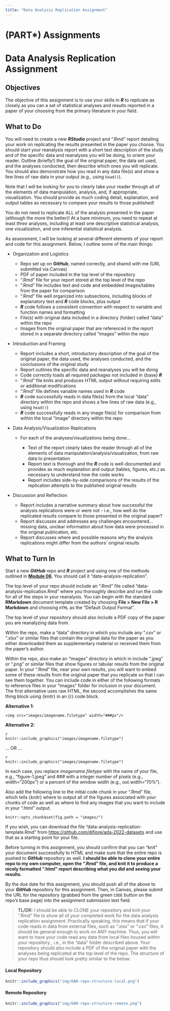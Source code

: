 ```yaml
---
title: "Data Analysis Replication Assignment"
---
```


# (PART\*) Assignments {.unnumbered}

# Data Analysis Replication Assignment {.unnumbered}

## Objectives {.unnumbered}

The objective of this assignment is to use your skills in ***R*** to replicate as closely as you can a set of statistical analyses and results reported in a paper of your choosing from the primary literature in your field.

## What to Do {.unnumbered}

You will need to create a new ***RStudio*** project and ".Rmd" report detailing your work on replicating the results presented in the paper you choose. You should start your reanalysis report with a short text description of the study and of the specific data and reanalyses you will be doing, to orient your reader. Outline (briefly!) the goal of the original paper, the data set used, and the analyses conducted, then describe which ones you will replicate. You should also demonstrate how you read in any data file(s) and show a few lines of raw data in your output (e.g., using `head()`).

Note that I will be looking for you to clearly take your reader through all of the elements of data manipulation, analysis, and, if appropriate, visualization. You should provide as much coding detail, explanation, and output tables as necessary to compare your results to those published!

You do not need to replicate ALL of the analysis presented in the paper (although the more the better)! At a bare minimum, you need to repeat at least *three* analyses, including at least one descriptive statistical analysis, one visualization, and one inferential statistical analysis.

As assessment, I will be looking at several different elements of your report and code for this assignment. Below, I outline some of the main things:

-   Organization and Logistics

    -   Repo set up on **GitHub**, named correctly, and shared with me (URL submitted via Canvas)
    -   PDF of paper included in the top level of the repository
    -   ".Rmd" file for your report stored at the top level of the repo
    -   ".Rmd" file includes text and code and embedded images/tables from the paper for comparison
    -   ".Rmd" file well organized into subsections, including blocks of explanatory text and ***R*** code blocks, plus output
    -   ***R*** code follows a consistent convention with respect to variable and function names and formatting
    -   File(s) with original data included in a directory (folder) called "data" within the repo
    -   Images from the original paper that are referenced in the report stored in a separate directory called "images" within the repo


-   Introduction and Framing

    -   Report includes a short, introductory description of the goal of the original paper, the data used, the analyses conducted, and the conclusions of the original study
    -   Report outlines the specific data and reanalyses you will be doing
    -   Code correctly loads all required packages not included in {base} ***R***
    -   ".Rmd" file knits and produces HTML output without requiring edits or additional modifications
    -   ".Rmd" file defines variable names used in ***R*** code
    -   ***R*** code successfully reads in data file(s) from the local "data" directory within the repo and shows a few lines of raw data (e.g., using `head()`)
    -   ***R*** code successfully reads in any image file(s) for comparison from within the local "image" directory within the repo

-   Data Analysis/Visualization Replications

    -   For each of the analyses/visualizations being done...

        -   Text of the report clearly takes the reader through all of the elements of data manipulation/analysis/visualization, from raw data to presentation
        -   Report text is thorough and the ***R*** code is well-documented and provides as much explanation and output (tables, figures, etc.) as necessary to understand how the code works
        -   Report includes side-by-side comparisons of the results of the replication attempts to the published original results

-   Discussion and Reflection

    -   Report includes a narrative summary about how successful the analysis replications were or were not - i.e., how well do the replicated results compare to those presented in the original paper?
    -   Report discusses and addresses any challenges encountered... missing data, unclear information about how data were processed in the original publication, etc.
    -   Report discusses where and possible reasons why the analysis replications might differ from the authors' original results

## What to Turn In {.unnumbered}

Start a new ***GitHub*** repo and ***R*** project and using one of the methods outlined in [**Module 06**](#module-06). You should call it "data-analysis-replication".

The top level of your repo should include an ".Rmd" file called "data-analysis-replication.Rmd" where you thoroughly describe and run the code for all of the steps in your reanalysis. You can begin with the standard **RMarkdown** document template created by choosing **File \> New File \> R Markdown** and choosing `HTML` as the "Default Output Format".

The top level of your repository should also include a PDF copy of the paper you are reanalyzing data from.

Within the repo, make a "data" directory in which you include any ".csv" or ".xlsx" or similar files that contain the original data for the paper as you either downloaded them as supplementary material or received them from the paper's author.

Within the repo, also make an "images" directory in which in include ".jpeg" or ".png" or similar files that show figures or tabular results from the original paper. In your ".Rmd" file, near your own results, you will want to embed some of these results from the original paper that you replicate so that I can see them together. You can include code in either of the following formats to reference files in your "images" folder for inclusion in your document. The first alternative uses raw HTML, the second accomplishes the same thing block using {knitr} in an {r} code block.

**Alternative 1:**

```
<img src="images/imagename.filetype" width="###px"/>
```

**Alternative 2:**

```
{r echo=FALSE, width="###px"}
knitr::include_graphics("images/imagename.filetype")
```

... OR ...

```
{r echo=FALSE, out.width="##%"}
knitr::include_graphics("images/imagename.filetype")
```

In each case, you replace *imagename.filetype* with the name of your file, e.g., "figure-1.jpeg" and *\#\#\#* with a integer number of pixels (e.g., width="200px") or a percent of the window width (e.g., out.width="70%").

Also add the following line to the initial code chunk in your ".Rmd" file, which tells {knitr} where to output all of the figures associated with your chunks of code as well as where to find any images that you want to include in your ".html" output.

```
knitr::opts_chunk$set(fig.path = "images/")
```

If you wish, you can download the file "data-analysis-replication-template.Rmd" from <https://github.com/difiore/ada-2022-datasets> and use that as a starting point for your file.

Before turning in this assignment, you should confirm that you can "knit" your document successfully to HTML and make sure that the entire repo is pushed to ***GitHub*** repository as well. **I should be able to clone your entire repo to my own computer, open the ".Rmd" file, and knit it to produce a nicely formatted ".html" report describing what you did and seeing your results.**

By the due date for this assignment, you should push all of the above to your ***GitHub*** repository for this assignment. Then, in Canvas, please submit the URL for the repository (grabbed from the green `CODE` button on the repo's base page) into the assignment submission text field.

> **TL/DR:** I should be able to CLONE your repository and knit your ".Rmd" file to show all of your completed work for the data analysis replication assignment. Practically speaking, this means that if your code reads in data from external files, such as ".xlsx" or ".csv" files, it should be general enough to work on ANY machine. Thus, you will want to have your code read any data from local files housed *within* your repository , i.e., in the "data" folder described above. Your repository should also include a PDF of the original paper with the analyses being replicated at the top level of the repo. The structure of your repo thus should look pretty similar to the below:

#### Local Repository {.unnumbered}

```r
knitr::include_graphics("img/DAR-repo-structure-local.png")
```

#### Remote Repository {.unnumbered}

```r
knitr::include_graphics("img/DAR-repo-structure-remote.png")
```
